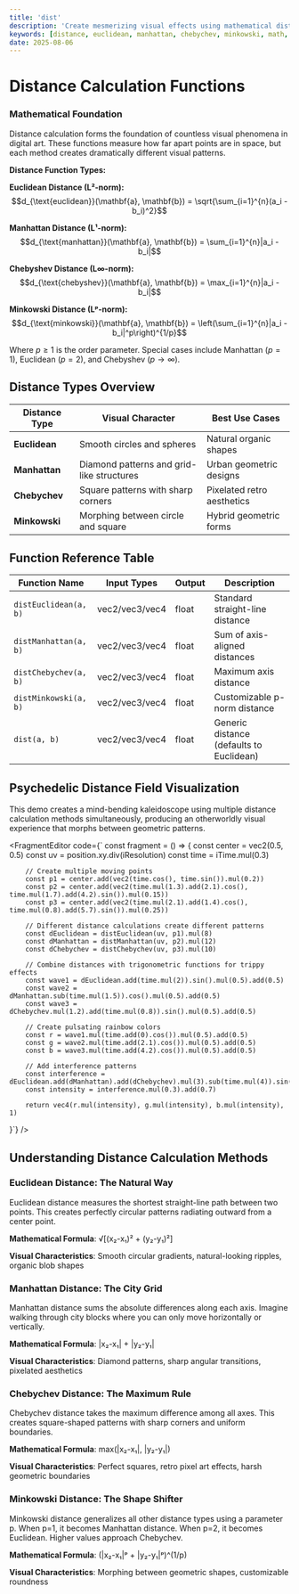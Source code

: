 ```yaml
---
title: 'dist'
description: 'Create mesmerizing visual effects using mathematical distance calculations between points in space'
keywords: [distance, euclidean, manhattan, chebychev, minkowski, math, visual-effects, generative-art]
date: 2025-08-06
---
```



# Distance Calculation Functions

### Mathematical Foundation

Distance calculation forms the foundation of countless visual phenomena in digital art. These functions measure how far apart points are in space, but each method creates dramatically different visual patterns.

**Distance Function Types:**

**Euclidean Distance (L²-norm):**
$$d_{\text{euclidean}}(\mathbf{a}, \mathbf{b}) = \sqrt{\sum_{i=1}^{n}(a_i - b_i)^2}$$

**Manhattan Distance (L¹-norm):**
$$d_{\text{manhattan}}(\mathbf{a}, \mathbf{b}) = \sum_{i=1}^{n}|a_i - b_i|$$

**Chebyshev Distance (L∞-norm):**
$$d_{\text{chebyshev}}(\mathbf{a}, \mathbf{b}) = \max_{i=1}^{n}|a_i - b_i|$$

**Minkowski Distance (Lᵖ-norm):**
$$d_{\text{minkowski}}(\mathbf{a}, \mathbf{b}) = \left(\sum_{i=1}^{n}|a_i - b_i|^p\right)^{1/p}$$

Where $p \geq 1$ is the order parameter. Special cases include Manhattan ($p=1$), Euclidean ($p=2$), and Chebyshev ($p \to \infty$).

## Distance Types Overview

| Distance Type | Visual Character                          | Best Use Cases             |
| ------------- | ----------------------------------------- | -------------------------- |
| **Euclidean** | Smooth circles and spheres                | Natural organic shapes     |
| **Manhattan** | Diamond patterns and grid-like structures | Urban geometric designs    |
| **Chebychev** | Square patterns with sharp corners        | Pixelated retro aesthetics |
| **Minkowski** | Morphing between circle and square        | Hybrid geometric forms     |

## Function Reference Table

| Function Name         | Input Types    | Output | Description                              |
| --------------------- | -------------- | ------ | ---------------------------------------- |
| `distEuclidean(a, b)` | vec2/vec3/vec4 | float  | Standard straight-line distance          |
| `distManhattan(a, b)` | vec2/vec3/vec4 | float  | Sum of axis-aligned distances            |
| `distChebychev(a, b)` | vec2/vec3/vec4 | float  | Maximum axis distance                    |
| `distMinkowski(a, b)` | vec2/vec3/vec4 | float  | Customizable p-norm distance             |
| `dist(a, b)`          | vec2/vec3/vec4 | float  | Generic distance (defaults to Euclidean) |

## Psychedelic Distance Field Visualization

This demo creates a mind-bending kaleidoscope using multiple distance calculation methods simultaneously, producing an otherworldly visual experience that morphs between geometric patterns.

<FragmentEditor
        code={`
const fragment = () => {
        const center = vec2(0.5, 0.5)
        const uv = position.xy.div(iResolution)
        const time = iTime.mul(0.3)

        // Create multiple moving points
        const p1 = center.add(vec2(time.cos(), time.sin()).mul(0.2))
        const p2 = center.add(vec2(time.mul(1.3).add(2.1).cos(), time.mul(1.7).add(4.2).sin()).mul(0.15))
        const p3 = center.add(vec2(time.mul(2.1).add(1.4).cos(), time.mul(0.8).add(5.7).sin()).mul(0.25))

        // Different distance calculations create different patterns
        const dEuclidean = distEuclidean(uv, p1).mul(8)
        const dManhattan = distManhattan(uv, p2).mul(12)
        const dChebychev = distChebychev(uv, p3).mul(10)

        // Combine distances with trigonometric functions for trippy effects
        const wave1 = dEuclidean.add(time.mul(2)).sin().mul(0.5).add(0.5)
        const wave2 = dManhattan.sub(time.mul(1.5)).cos().mul(0.5).add(0.5)
        const wave3 = dChebychev.mul(1.2).add(time.mul(0.8)).sin().mul(0.5).add(0.5)

        // Create pulsating rainbow colors
        const r = wave1.mul(time.add(0).cos()).mul(0.5).add(0.5)
        const g = wave2.mul(time.add(2.1).cos()).mul(0.5).add(0.5)
        const b = wave3.mul(time.add(4.2).cos()).mul(0.5).add(0.5)

        // Add interference patterns
        const interference = dEuclidean.add(dManhattan).add(dChebychev).mul(3).sub(time.mul(4)).sin()
        const intensity = interference.mul(0.3).add(0.7)

        return vec4(r.mul(intensity), g.mul(intensity), b.mul(intensity), 1)

}`}
/>

## Understanding Distance Calculation Methods

### Euclidean Distance: The Natural Way

Euclidean distance measures the shortest straight-line path between two points. This creates perfectly circular patterns radiating outward from a center point.

**Mathematical Formula**: √[(x₂-x₁)² + (y₂-y₁)²]

**Visual Characteristics**: Smooth circular gradients, natural-looking ripples, organic blob shapes

### Manhattan Distance: The City Grid

Manhattan distance sums the absolute differences along each axis. Imagine walking through city blocks where you can only move horizontally or vertically.

**Mathematical Formula**: |x₂-x₁| + |y₂-y₁|

**Visual Characteristics**: Diamond patterns, sharp angular transitions, pixelated aesthetics

### Chebychev Distance: The Maximum Rule

Chebychev distance takes the maximum difference among all axes. This creates square-shaped patterns with sharp corners and uniform boundaries.

**Mathematical Formula**: max(|x₂-x₁|, |y₂-y₁|)

**Visual Characteristics**: Perfect squares, retro pixel art effects, harsh geometric boundaries

### Minkowski Distance: The Shape Shifter

Minkowski distance generalizes all other distance types using a parameter p. When p=1, it becomes Manhattan distance. When p=2, it becomes Euclidean. Higher values approach Chebychev.

**Mathematical Formula**: (|x₂-x₁|ᵖ + |y₂-y₁|ᵖ)^(1/p)

**Visual Characteristics**: Morphing between geometric shapes, customizable roundness
